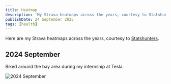 ```yaml
---
title: Heatmap
description: 'My Strava heatmaps across the years, courtesy to Statshunters'
publishDate: 24 September 2025
tags: [health]
---
```


Here are my Strava heatmaps across the years, courtesy to [Statshunters](https://www.statshunters.com/).

## 2024 September

Biked around the bay area during my internship at Tesla.

![2024 September](../static-images/stathunters_2024_09.png)
